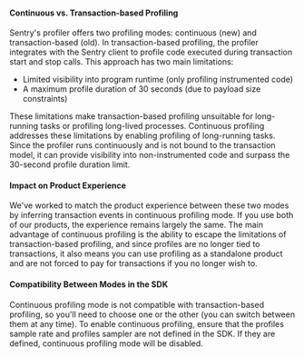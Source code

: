 #### Continuous vs. Transaction-based Profiling

Sentry's profiler offers two profiling modes: continuous (new) and transaction-based (old).
In transaction-based profiling, the profiler integrates with the Sentry client to profile code executed during transaction start and stop calls. This approach has two main limitations:

- Limited visibility into program runtime (only profiling instrumented code)
- A maximum profile duration of 30 seconds (due to payload size constraints)

These limitations make transaction-based profiling unsuitable for long-running tasks or profiling long-lived processes.
Continuous profiling addresses these limitations by enabling profiling of long-running tasks. Since the profiler runs continuously and is not bound to the transaction model, it can provide visibility into non-instrumented code and surpass the 30-second profile duration limit.

#### Impact on Product Experience

We've worked to match the product experience between these two modes by inferring transaction events in continuous profiling mode. If you use both of our products, the experience remains largely the same. The main advantage of continuous profiling is the ability to escape the limitations of transaction-based profiling, and since profiles are no longer tied to transactions, it also means you can use profiling as a standalone product and are not forced to pay for transactions if you no longer wish to.

#### Compatibility Between Modes in the SDK

Continuous profiling mode is not compatible with transaction-based profiling, so you'll need to choose one or the other (you can switch between them at any time). To enable continuous profiling, ensure that the profiles sample rate and profiles sampler are not defined in the SDK. If they are defined, continuous profiling mode will be disabled.
